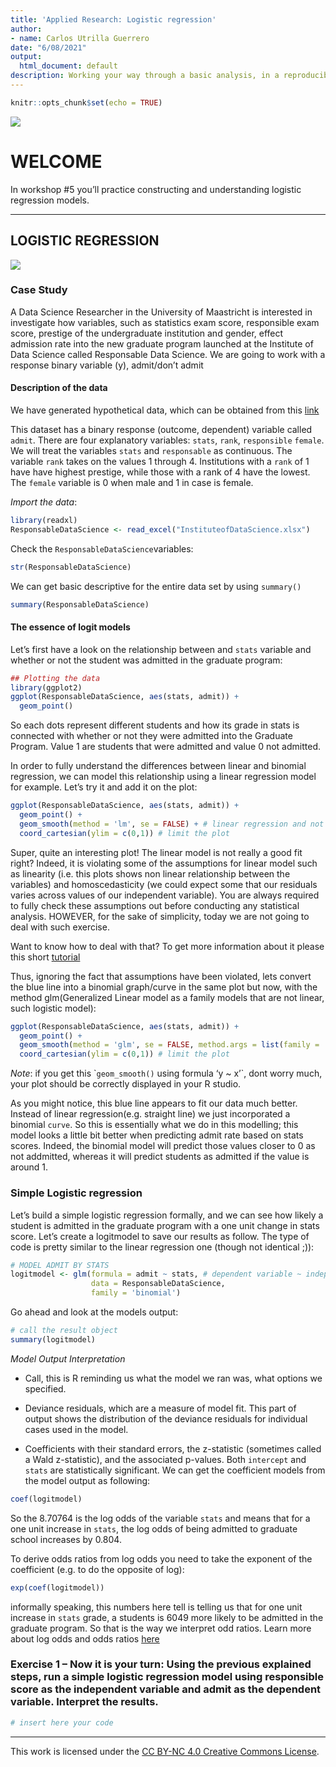 ```yaml
---
title: 'Applied Research: Logistic regression'
author:
- name: Carlos Utrilla Guerrero
date: "6/08/2021"
output:
  html_document: default
description: Working your way through a basic analysis, in a reproducible manner.
---
```


```r
knitr::opts_chunk$set(echo = TRUE)
```


![](https://maastrichtu-ids.github.io/AppliedRR/pics/logoIDS.png)


# WELCOME


In workshop #5 you’ll practice constructing and understanding logistic regression models.

---

## LOGISTIC REGRESSION

![](https://d2o2utebsixu4k.cloudfront.net/media/images/9a57ce9a-b10c-4ed0-9729-50d979af0a6f.jpg)

### Case Study

A Data Science Researcher in the University of Maastricht is interested in investigate how variables, such as statistics exam score, responsible exam score, prestige of the undergraduate institution and gender, effect admission rate into the new graduate program launched at the Institute of Data Science called Responsable Data Science. We are going to work with a response binary variable (y), admit/don’t admit

#### Description of the data

We have generated hypothetical data, which can be obtained from this [link](https://docs.google.com/spreadsheets/d/1QgksUXsOq2Lz7UyHAvdGTZozUDZd5mUuKM3WPn5q_Go/edit#gid=0)


This dataset has a binary response (outcome, dependent) variable called `admit`. There are four explanatory variables: `stats`, `rank`, `responsible` `female`. We will treat the variables `stats` and `responsable` as continuous. The variable `rank` takes on the values 1 through 4. Institutions with a `rank` of 1 have have highest prestige, while those with a rank of 4 have the lowest. The `female` variable is 0 when male and 1 in case is female.

*Import the data*:

```r
library(readxl)
ResponsableDataScience <- read_excel("InstituteofDataScience.xlsx")
```

Check the `ResponsableDataScience`variables:

```r
str(ResponsableDataScience)
```


We can get basic descriptive for the entire data set by using `summary()`

```r
summary(ResponsableDataScience)
```




#### The essence of logit models


Let's first have a look on the relationship between  and `stats` variable and whether or not the student was admitted in the graduate program:

```r
## Plotting the data
library(ggplot2)
ggplot(ResponsableDataScience, aes(stats, admit)) +
  geom_point()

```

So each dots represent different students and how its grade in stats is connected with whether or not they were admitted into the Graduate Program. Value 1 are students that were admitted and value 0 not admitted.

In order to fully understand the differences between linear and binomial regression, we can model this relationship using a linear regression model for example. Let’s try it and add it on the plot:


```r

ggplot(ResponsableDataScience, aes(stats, admit)) +
  geom_point() +
  geom_smooth(method = 'lm', se = FALSE) + # linear regression and not plot the standard error
  coord_cartesian(ylim = c(0,1)) # limit the plot
```

Super, quite an interesting plot! The linear model is not really a good fit right? Indeed, it is  violating some of the assumptions for linear model such as linearity (i.e. this plots shows non linear relationship between the variables) and  homoscedasticity (we could expect some that our residuals varies across values of our independent variable). You are always required to fully check these assumptions out before conducting any statistical analysis. HOWEVER, for the sake of simplicity, today we are not going to deal with such exercise. 

Want to know how to deal with that? To get more information about it please this short [tutorial](http://r-statistics.co/Assumptions-of-Linear-Regression.html)

Thus, ignoring the fact that assumptions have been violated, lets convert the blue line into a binomial graph/curve in the same plot but now, with the method glm(Generalized Linear model as a family models that are not linear, such logistic model):


```r
ggplot(ResponsableDataScience, aes(stats, admit)) +
  geom_point() +
  geom_smooth(method = 'glm', se = FALSE, method.args = list(family = 'binomial')) + #  and not plot the standard error
  coord_cartesian(ylim = c(0,1)) # limit the plot
```

*Note*: if you get this ``geom_smooth()` using formula 'y ~ x'`, dont worry much, your plot should be correctly displayed in your R studio.

As you might notice, this blue line appears to fit our data much better. Instead of linear regression(e.g. straight line) we just incorporated a binomial `curve`. So this is essentially what we do in this modelling; this model looks a little bit better when predicting admit rate based on stats scores. Indeed, the binomial model will predict those values closer to 0 as not addmitted, whereas it will predict students as admitted if the value is around 1.

### Simple Logistic regression

Let’s build a simple logistic regression formally, and we can see how likely a student is admitted in the graduate program with a one unit change in stats score. Let’s create a logitmodel to save our results as follow. The type of code is pretty similar to the linear regression one (though not identical ;)):


```r
# MODEL ADMIT BY STATS
logitmodel <- glm(formula = admit ~ stats, # dependent variable ~ indepedent variable
                  data = ResponsableDataScience,
                  family = 'binomial')
```

Go ahead and look at the models output:

```r
# call the result object
summary(logitmodel)
```


*Model Output Interpretation*

* Call, this is R reminding us what the model we ran was, what options we specified.

* Deviance residuals, which are a measure of model fit. This part of output shows the distribution of the deviance residuals for individual cases used in the model. 


* Coefficients with their standard errors, the z-statistic (sometimes called a Wald z-statistic), and the associated p-values. Both `intercept` and `stats` are statistically significant. We can get the coefficient models from the model output as following:

```r
coef(logitmodel)
```

So the 8.70764 is the log odds of the variable `stats` and means that for a one unit increase in `stats`, the log odds of being admitted to graduate school increases by 0.804.

To derive odds ratios from log odds you need to take the exponent of the coefficient (e.g. to do the opposite of log):

```r
exp(coef(logitmodel))
```

 informally speaking, this numbers here tell  is telling us that for one unit increase in `stats` grade, a students is 6049 more likely to be admitted in the graduate program. So that is the way we interpret odd ratios. Learn more about log odds and odds ratios [here](https://stats.idre.ucla.edu/other/mult-pkg/faq/general/faq-how-do-i-interpret-odds-ratios-in-logistic-regression/)

### Exercise 1 – Now it is your turn: Using the previous explained steps, run a simple logistic regression model using responsible score as the independent variable and admit as the dependent variable. Interpret the results.

```r
# insert here your code
```

---
This work is licensed under the [CC BY-NC 4.0 Creative Commons License](http://creativecommons.org/licenses/by-nc/4.0/).